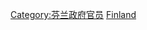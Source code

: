 {{Commonscat|Government ministers of Finland}}

[[Category:芬兰政府官员|Category:芬兰政府官员]]
[[Category:各國閣員|Finland]]